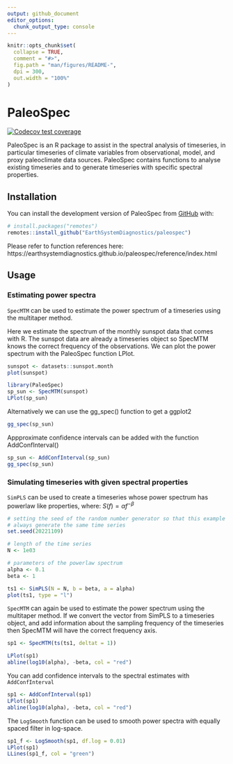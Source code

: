 ```yaml
---
output: github_document
editor_options: 
  chunk_output_type: console
---
```


<!-- README.md is generated from README.Rmd. Please edit that file -->

```r
knitr::opts_chunk$set(
  collapse = TRUE,
  comment = "#>",
  fig.path = "man/figures/README-",
  dpi = 300,
  out.width = "100%"
)
```

# PaleoSpec

<!-- badges: start -->
[![Codecov test coverage](https://codecov.io/gh/EarthSystemDiagnostics/paleospec/branch/master/graph/badge.svg)](https://app.codecov.io/gh/EarthSystemDiagnostics/paleospec?branch=master)
<!-- badges: end -->

PaleoSpec is an R package to assist in the spectral analysis of timeseries, in particular timeseries of climate variables from observational, model, and proxy paleoclimate data sources. PaleoSpec contains functions to analyse existing timeseries and to generate timeseries with specific spectral properties.


## Installation

You can install the development version of PaleoSpec from [GitHub](https://github.com/) with:

```r
# install.packages("remotes")
remotes::install_github("EarthSystemDiagnostics/paleospec")
```


Please refer to function references here:
https://earthsystemdiagnostics.github.io/paleospec/reference/index.html


## Usage

### Estimating power spectra

`SpecMTM` can be used to estimate the power spectrum of a timeseries using the multitaper method.

Here we estimate the spectrum of the monthly sunspot data that comes with R. The sunspot data are already a timeseries object so SpecMTM knows the correct frequency of the observations. We can plot the power spectrum with the PaleoSpec function LPlot.

```r
sunspot <- datasets::sunspot.month
plot(sunspot)
```

```r
library(PaleoSpec)
sp_sun <- SpecMTM(sunspot)
LPlot(sp_sun)
```

Alternatively we can use the gg_spec() function to get a ggplot2 

```r
gg_spec(sp_sun)
```

Appproximate confidence intervals can be added with the function AddConfInterval()

```r
sp_sun <- AddConfInterval(sp_sun)
gg_spec(sp_sun)
```



### Simulating timeseries with given spectral properties

`SimPLS` can be used to create a timeseries whose power spectrum has powerlaw like properties, 
where: $S(f) = \alpha f^{-\beta}$ 

```r
# setting the seed of the random number generator so that this example will 
# always generate the same time series
set.seed(20221109)

# length of the time series
N <- 1e03

# parameters of the powerlaw spectrum
alpha <- 0.1
beta <- 1

ts1 <- SimPLS(N = N, b = beta, a = alpha)
plot(ts1, type = "l")
```

`SpecMTM` can again be used to estimate the power spectrum using the multitaper method. If we convert the vector from SimPLS to a timeseries object, and add information about the sampling frequency of the timeseries then SpecMTM will have the correct frequency axis.

```r
sp1 <- SpecMTM(ts(ts1, deltat = 1))

LPlot(sp1)
abline(log10(alpha), -beta, col = "red")
```

You can add confidence intervals to the spectral estimates with `AddConfInterval`

```r
sp1 <- AddConfInterval(sp1)
LPlot(sp1)
abline(log10(alpha), -beta, col = "red")
```


The `LogSmooth` function can be used to smooth power spectra with equally spaced filter in log-space.

```r
sp1_f <- LogSmooth(sp1, df.log = 0.01)
LPlot(sp1)
LLines(sp1_f, col = "green")
```




